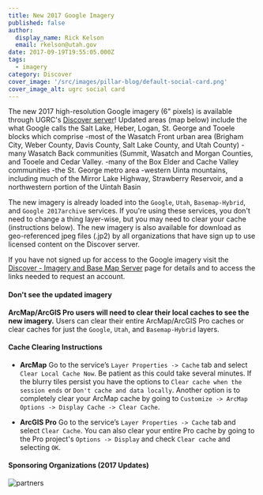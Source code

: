 ```yaml
---
title: New 2017 Google Imagery
published: false
author:
  display_name: Rick Kelson
  email: rkelson@utah.gov
date: 2017-09-19T19:55:05.000Z
tags:
  - imagery
category: Discover
cover_image: '/src/images/pillar-blog/default-social-card.png'
cover_image_alt: ugrc social card
---
```



The new 2017 high-resolution Google imagery (6" pixels) is available through UGRC's [Discover server](/products/discover)! Updated areas (map below) include the what Google calls the Salt Lake, Heber, Logan, St. George and Tooele blocks which comprise
-most of the Wasatch Front urban area (Brigham City, Weber County, Davis County, Salt Lake County, and Utah County)
-many Wasatch Back communities (Summit, Wasatch and Morgan Counties, and Tooele and Cedar Valley.
-many of the Box Elder and Cache Valley communities
-the St. George metro area
-western Uinta mountains, including much of the Mirror Lake Highway, Strawberry Reservoir, and a northwestern portion of the Uintah Basin

The new imagery is already loaded into the `Google`, `Utah`, `Basemap-Hybrid`, and `Google 2017archive` services. If you're using these services, you don't need to change a thing layer-wise, but you may need to clear your cache (instructions below). The new imagery is also available for download as geo-referenced jpeg files (.jp2) by all organizations that have sign up to use licensed content on the Discover server.

If you have not signed up for access to the Google imagery visit the [Discover - Imagery and Base Map Server](/products/discover) page for details and to access the links needed to request an account.

<Contacts subject={frontmatter.title} contactKey="google_imagery" />

#### Don't see the updated imagery

**ArcMap/ArcGIS Pro users will need to clear their local caches to see the new imagery.** Users can clear their entire ArcMap/ArcGIS Pro caches or clear caches for just the `Google`, `Utah`, and `Basemap-Hybrid` layers.

#### Cache Clearing Instructions

- **ArcMap** Go to the service’s `Layer Properties -> Cache` tab and select `Clear Local Cache Now`. Be patient as this could take several minutes. If the blurry tiles persist you have the options to `Clear cache when the session ends` or `Don't cache and data locally`. Another option is to completely clear your ArcMap cache by going to `Customize -> ArcMap Options -> Display Cache -> Clear Cache`.

- **ArcGIS Pro** Go to the service’s `Layer Properties -> Cache` tab and select `Clear Cache`. You can also clear your entire Pro cache by going to the Pro project's `Options -> Display` and check `Clear cache` and selecting `OK`.

#### Sponsoring Organizations (2017 Updates)

![partners](/images/404.png)

